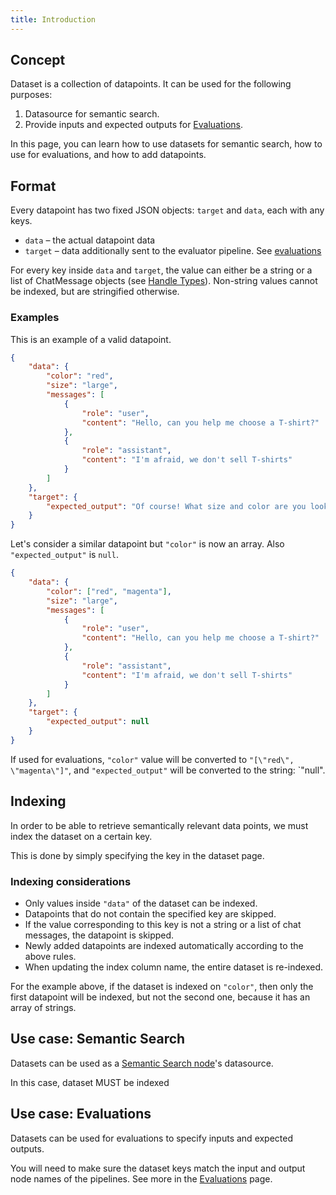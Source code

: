 ```yaml
---
title: Introduction
---
```


## Concept

Dataset is a collection of datapoints. It can be used for the following purposes:
1. Datasource for semantic search.
1. Provide inputs and expected outputs for [Evaluations](/evaluations/introduction).

In this page, you can learn how to use datasets for semantic search, how to use for evaluations, and how to add datapoints.

## Format

Every datapoint has two fixed JSON objects: `target` and `data`, each with any keys.
- `data` – the actual datapoint data
- `target` – data additionally sent to the evaluator pipeline. See [evaluations](/evaluations/introduction)

For every key inside `data` and `target`, the value can either be a string or
a list of ChatMessage objects (see [Handle Types](pipeline/working-with-nodes#handle-types)).
Non-string values cannot be indexed, but are stringified otherwise.

### Examples

This is an example of a valid datapoint.

```json
{
    "data": {
        "color": "red",
        "size": "large",
        "messages": [
            {
                "role": "user",
                "content": "Hello, can you help me choose a T-shirt?"
            },
            {
                "role": "assistant",
                "content": "I'm afraid, we don't sell T-shirts"
            }
        ]
    },
    "target": {
        "expected_output": "Of course! What size and color are you looking for?"
    }
}
```

Let's consider a similar datapoint but `"color"` is now an array. Also `"expected_output"` is `null`.

```json
{
    "data": {
        "color": ["red", "magenta"],
        "size": "large",
        "messages": [
            {
                "role": "user",
                "content": "Hello, can you help me choose a T-shirt?"
            },
            {
                "role": "assistant",
                "content": "I'm afraid, we don't sell T-shirts"
            }
        ]
    },
    "target": {
        "expected_output": null
    }
}
```

If used for evaluations, `"color"` value will be converted to `"[\"red\", \"magenta\"]"`, and `"expected_output"` will be converted to
the string: `"null".

## Indexing

In order to be able to retrieve semantically relevant data points, we must index the dataset on a certain key.

This is done by simply specifying the key in the dataset page.

### Indexing considerations

- Only values inside `"data"` of the dataset can be indexed.
- Datapoints that do not contain the specified key are skipped.
- If the value corresponding to this key is not a string or a list of chat messages, the datapoint is skipped.
- Newly added datapoints are indexed automatically according to the above rules.
- When updating the index column name, the entire dataset is re-indexed.

For the example above, if the dataset is indexed on `"color"`, then only the first datapoint will be indexed, but not the second one,
because it has an array of strings.

## Use case: Semantic Search

Datasets can be used as a [Semantic Search node](/nodes/semantic-search)'s datasource.

In this case, dataset MUST be indexed

## Use case: Evaluations

Datasets can be used for evaluations to specify inputs and expected outputs.

You will need to make sure the dataset keys match the input and output node names of the pipelines.
See more in the [Evaluations](/evaluations/introduction) page.